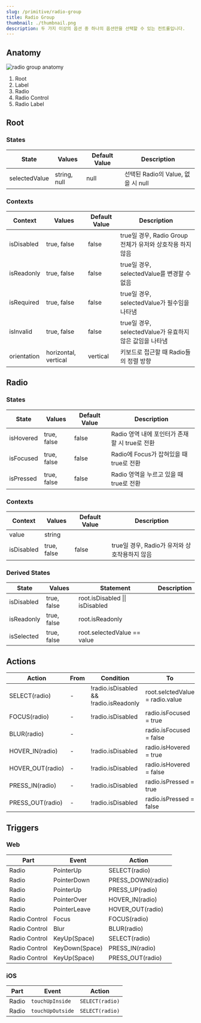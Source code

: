 ```yaml
---
slug: /primitive/radio-group
title: Radio Group
thumbnail: ./thumbnail.png
description: 두 가지 이상의 옵션 중 하나의 옵션만을 선택할 수 있는 컨트롤입니다.
---
```


## Anatomy

![radio group anatomy](./radio-primitive-anatomy.png)

1. Root
2. Label
3. Radio
4. Radio Control
5. Radio Label

## Root

### States

| State         | Values       | Default Value | Description                        |
| ------------- | ------------ | ------------- | ---------------------------------- |
| selectedValue | string, null | null          | 선택된 Radio의 Value, 없을 시 null |

### Contexts

| Context     | Values               | Default Value | Description                                               |
| ----------- | -------------------- | ------------- | --------------------------------------------------------- |
| isDisabled  | true, false          | false         | true일 경우, Radio Group 전체가 유저와 상호작용 하지 않음 |
| isReadonly  | true, false          | false         | true일 경우, selectedValue를 변경할 수 없음               |
| isRequired  | true, false          | false         | true일 경우, selectedValue가 필수임을 나타냄              |
| isInvalid   | true, false          | false         | true일 경우, selectedValue가 유효하지 않은 값임을 나타냄  |
| orientation | horizontal, vertical | vertical      | 키보드로 접근할 때 Radio들의 정렬 방향                    |

## Radio

### States

| State     | Values      | Default Value | Description                                    |
| --------- | ----------- | ------------- | ---------------------------------------------- |
| isHovered | true, false | false         | Radio 영역 내에 포인터가 존재할 시 true로 전환 |
| isFocused | true, false | false         | Radio에 Focus가 잡혀있을 때 true로 전환        |
| isPressed | true, false | false         | Radio 영역을 누르고 있을 때 true로 전환        |

### Contexts

| Context    | Values      | Default Value | Description                                   |
| ---------- | ----------- | ------------- | --------------------------------------------- |
| value      | string      |               |                                               |
| isDisabled | true, false | false         | true일 경우, Radio가 유저와 상호작용하지 않음 |

### Derived States

| State      | Values      | Statement                       | Description |
| ---------- | ----------- | ------------------------------- | ----------- |
| isDisabled | true, false | root.isDisabled \|\| isDisabled |             |
| isReadonly | true, false | root.isReadonly                 |             |
| isSelected | true, false | root.selectedValue == value     |             |

## Actions

| Action           | From | Condition                              | To                              |
| ---------------- | ---- | -------------------------------------- | ------------------------------- |
| SELECT(radio)    | -    | !radio.isDisabled && !radio.isReadonly | root.selctedValue = radio.value |
| FOCUS(radio)     | -    | !radio.isDisabled                      | radio.isFocused = true          |
| BLUR(radio)      | -    |                                        | radio.isFocused = false         |
| HOVER_IN(radio)  | -    | !radio.isDisabled                      | radio.isHovered = true          |
| HOVER_OUT(radio) | -    | !radio.isDisabled                      | radio.isHovered = false         |
| PRESS_IN(radio)  | -    | !radio.isDisabled                      | radio.isPressed = true          |
| PRESS_OUT(radio) | -    | !radio.isDisabled                      | radio.isPressed = false         |

## Triggers

### Web

| Part          | Event          | Action            |
| ------------- | -------------- | ----------------- |
| Radio         | PointerUp      | SELECT(radio)     |
| Radio         | PointerDown    | PRESS_DOWN(radio) |
| Radio         | PointerUp      | PRESS_UP(radio)   |
| Radio         | PointerOver    | HOVER_IN(radio)   |
| Radio         | PointerLeave   | HOVER_OUT(radio)  |
| Radio Control | Focus          | FOCUS(radio)      |
| Radio Control | Blur           | BLUR(radio)       |
| Radio Control | KeyUp(Space)   | SELECT(radio)     |
| Radio Control | KeyDown(Space) | PRESS_IN(radio)   |
| Radio Control | KeyUp(Space)   | PRESS_OUT(radio)  |

### iOS

| Part  | Event            | Action          |
| ----- | ---------------- | --------------- |
| Radio | `touchUpInside`  | `SELECT(radio)` |
| Radio | `touchUpOutside` | `SELECT(radio)` |
